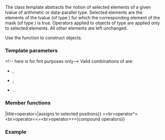 {{cpp/experimental/title|where_expression}}
{{cpp/experimental/simd/where_expression/navbar}}

{{ddcl|header=experimental/simd|since=parallelism_ts_2|1=
template&lt; class M, class V &gt;
class where_expression;
}}

The class template {{tt|where_expression}} abstracts the notion of selected elements
of a given lvalue of arithmetic or data-parallel type. Selected elements are the elements of the lvalue (of type {{tt|V}}) for which the corresponding element of the mask (of type {{tt|M}}) is true. Operators applied to objects of type {{tt|where_expression&lt;M, V&gt;}} are applied only to selected elements. All other elements are left unchanged.

Use the {{rlpt|where}} function to construct {{tt|where_expression}} objects.

===Template parameters===
{{par begin}}
{{par|M|The mask type}}
{{par|V|The value type M applies on}}
{{par end}}

&lt;!--{{open range}} here is for fmt purposes only--&gt;
Valid combinations of {{open range plain|M|V}} are:
* {{open range plain|simd_mask&lt;T, Abi&gt;|simd&lt;T, Abi&gt;}},
* {{open range plain|simd_mask&lt;T, Abi&gt;|simd_mask&lt;T, Abi&gt;}},
* {{open range plain|bool|T}}.

===Member functions===
{{dsc begin}}
{{dsc mem fun|cpp/experimental/simd/where_expression/operator{{=}}|title=operator=|assigns to selected positions}}
{{dsc mem fun|cpp/experimental/simd/where_expression/compound_operators|title=operator+=&lt;br&gt;operator-=&lt;br&gt;operator*=&lt;br&gt;operator/=&lt;br&gt;operator%=&lt;br&gt;operator&amp;=&lt;br&gt;operator{{!}}=&lt;br&gt;operator^=&lt;br&gt;operator&lt;&lt;=&lt;br&gt;operator&gt;&gt;=|compound operators}}
{{dsc mem fun|cpp/experimental/simd/where_expression/inc|title=operator++&lt;br&gt;operator--|increment and decrement operators}}
{{dsc mem fun|cpp/experimental/simd/where_expression/copy_from|loads from address to selected positions}}
{{dsc end}}

===Example===
{{example
|code=
#include &lt;cstddef&gt;
#include &lt;experimental/simd&gt;
#include &lt;iostream&gt;
namespace stdx = std::experimental;

void print(auto const&amp; a)
{
    for (std::size_t i{}; i != std::size(a); ++i)
        std::cout &lt;&lt; a[i] &lt;&lt; ' ';
    std::cout &lt;&lt; '\n';
}

template&lt;class A&gt;
stdx::simd&lt;int, A&gt; my_abs(stdx::simd&lt;int, A&gt; x)
{
    where(x &lt; 0, x) = -x;
    return x;
}

int main()
{
    const stdx::native_simd&lt;int&gt; a([](int i) { return i - 2; });
    print(a);
    const auto b = my_abs(a);
    print(b);
}
|p=true
|output=
-2 -1 0 1 
2 1 0 1 
}}

{{langlinks|zh}}